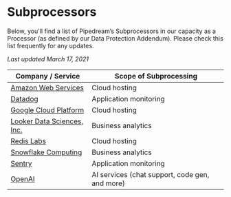 
# Subprocessors

Below, you'll find a list of Pipedream’s Subprocessors in our capacity as a Processor (as defined by our Data Protection Addendum). Please check this list frequently for any updates.

_Last updated March 17, 2021_

| Company / Service                                                                                                                                                                                                                                                               | Scope of Subprocessing                         |
| ------------------------------------------------------------------------------------------------------------------------------------------------------------------------------------------------------------------------------------------------------------------------------- | ---------------------------------------------- |
| [Amazon Web Services](https://aws.amazon.com/financial-services/security-compliance/compliance-center/?country-compliance-center-cards.sort-by=item.additionalFields.headline&country-compliance-center-cards.sort-order=asc&awsf.country-compliance-center-master-filter=*all) | Cloud hosting                                  |
| [Datadog](https://www.datadoghq.com/security/)                                                                                                                                                                                                                                  | Application monitoring                         |
| [Google Cloud Platform](https://cloud.google.com/security/compliance)                                                                                                                                                                                                           | Cloud hosting                                  |
| [Looker Data Sciences, Inc.](https://looker.com/trust-center/compliance)                                                                                                                                                                                                        | Business analytics                             |
| [Redis Labs](https://redislabs.com/company/compliance-and-privacy/)                                                                                                                                                                                                             | Cloud hosting                                  |
| [Snowflake Computing](https://www.snowflake.com/snowflakes-security-compliance-reports/)                                                                                                                                                                                        | Business analytics                             |
| [Sentry](https://sentry.io/security/)                                                                                                                                                                                                                                           | Application monitoring                         |
| [OpenAI](https://openai.com/)                                                                                                                                                                                                                                                   | AI services (chat support, code gen, and more) |
